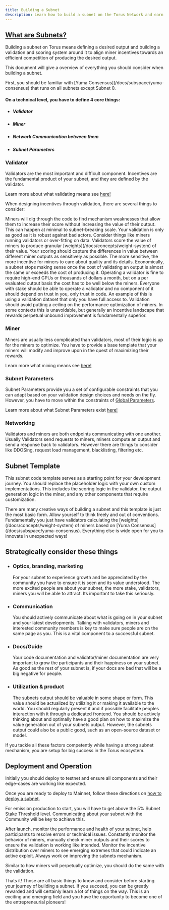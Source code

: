 ```yaml
---
title: Building a Subnet
description: Learn how to build a subnet on the Torus Network and earn rewards by staking your tokens.
---
```



## [What are Subnets?](/docs/subnets/what-is-a-subnet)

Building a subnet on Torus means defining a desired output and building a validation and scoring system around it to align miner incentives towards an efficient competition of producing the desired output.

This document will give a overview of everything you should consider when building a subnet.

<Aside type="tip">
  First, you should be familiar with [Yuma
  Consensus](/docs/subspace/yuma-consensus) that runs on all subnets except
  Subnet 0.
</Aside>

#### On a technical level, you have to define 4 core things:

- ##### **Validator**
- ##### **Miner**
- ##### **Network Communication between them**
- ##### **Subnet Parameters**

### Validator

Validators are the most important and difficult component. Incentives are the fundamental product of your subnet, and they are defined by the validator.

Learn more about what validating means see [here!](/docs/validating/what-is-validating)

When designing incentives through validation, there are several things to consider:

<Card title="Adversarial robustness" icon="information">
  Miners will dig through the code to find mechanism weaknesses that allow them
  to increase their score without increasing the value of their output. This can
  happen at minimal to subnet-breaking scale. Your validation is only as good as
  it is robust against bad actors. Consider things like miners running
  validators or over-fitting on data.
</Card>
<Card title="Sensitive scoring" icon="information">
  Validators score the value of miners to produce granular
  [weights](/docs/concepts/weight-system) of their value. Your scoring should
  capture the differences in value between different miner outputs as
  sensitively as possible. The more sensitive, the more incentive for miners to
  care about quality and its details.
</Card>
<Card
  title="Cost of validating a output has to be below the miners cost of producing it"
  icon="information"
>
  Economically, a subnet stops making sense once the cost of validating an
  output is almost the same or exceeds the cost of producing it. Operating a
  validator is fine to require high-end GPUs or thousands of dollars a month,
  but on a per evaluated output basis the cost has to be well below the miners.
</Card>
<Card title="Trustless & decentralized" icon="information">
  Everyone with stake should be able to operate a validator and no component of
  it should depend on trust in you, only trust in code. An example of this is
  using a validation dataset that only you have full access to.
</Card>
<Card
  title="Mining competition should not flatten out, but stimulate perpetual improvement"
  icon="information"
>
  Validation should avoid putting a ceiling on the performance optimization of
  miners. In some contexts this is unavoidable, but generally an incentive
  landscape that rewards perpetual unbound improvement is fundamentally
  superior.
</Card>

### Miner

Miners are usually less complicated than validators, most of their logic is up for the miners to optimize. You have to provide a base template that your miners will modify and improve upon in the quest of maximizing their rewards.

Learn more what mining means see [here!](/docs/mining/what-is-mining)

### Subnet Parameters

Subnet Parameters provide you a set of configurable constraints that you can adapt based on your validation design choices and needs on the fly. However, you have to move within the constraints of [Global Parameters](/docs/subspace/global-parameters).

Learn more about what Subnet Parameters exist [here!](/docs/subnets/subnet-parameters)

### Networking

Validators and miners are both endpoints communicating with one another. Usually Validators send requests to miners, miners compute an output and send a response back to validators. However there are things to consider like DDOSing, request load management, blacklisting, filtering etc.

## Subnet Template

<LinkCard
  title="Subnet Template"
  href="/docs/subnets/subnet-template"
  description="See an example of how to structure your subnet code."
/>

This subnet code template serves as a starting point for your development journey. You should replace the placeholder logic with your own custom implementations. This includes the scoring logic in the validator, the output generation logic in the miner, and any other components that require customization.

<Aside>
  There are many creative ways of building a subnet and this template is just
  the most basic form. Allow yourself to think freely and out of conventions.
  Fundamentally you just have validators calculating the
  [weights](/docs/concepts/weight-system) of miners based on [Yuma
  Consensus](/docs/subspace/yuma-consensus). Everything else is wide open for
  you to innovate in unexpected ways!
</Aside>

## Strategically consider these things

- ### **Optics, branding, marketing**

  For your subnet to experience growth and be appreciated by the community you have to ensure it is seen and its value understood. The more excited people are about your subnet, the more stake, validators, miners you will be able to attract. Its important to take this seriously.

- ### **Communication**

  You should actively communicate about what is going on in your subnet and your latest developments. Talking with validators, miners and interested community members is key to make sure people are on the same page as you. This is a vital component to a successful subnet.

- ### **Docs/Guide**

  Your code documentation and validator/miner documentation are very important to grow the participants and their happiness on your subnet. As good as the rest of your subnet is, if your docs are bad that will be a big negative for people.

- ### **Utilization & product**

  The subnets output should be valuable in some shape or form. This value should be actualized by utilizing it or making it available to the world. You should regularly present it and if possible facilitate peoples interaction with it through a dedicated frontend. You should be actively thinking about and optimally have a good plan on how to maximize the value generation out of your subnets output. However, the subnets output could also be a public good, such as an open-source dataset or model.

If you tackle all these factors competently while having a strong subnet mechanism, you are setup for big success in the Torus ecosystem.

## Deployment and Operation

Initially you should deploy to testnet and ensure all components and their edge-cases are working like expected.

Once you are ready to deploy to Mainnet, follow these directions on [how to deploy a subnet](/docs/subnets/deploying-a-subnet).

For emission production to start, you will have to get above the 5% Subnet Stake Threshold level. Communicating about your subnet with the Community will be key to achieve this.

After launch, monitor the performance and health of your subnet, help participants to resolve errors or technical issues. Constantly monitor the behavior of miners, manually check miner outputs and their scores to ensure the validation is working like intended. Monitor the incentive distribution over miners to see emerging extremes that could indicate an active exploit. Always work on improving the subnets mechanism.

Similar to how miners will perpetually optimize, you should do the same with the validation.

Thats it! Those are all basic things to know and consider before starting your journey of building a subnet. If you succeed, you can be greatly rewarded and will certainly learn a lot of things on the way. This is an exciting and emerging field and you have the opportunity to become one of the entrepreneurial pioneers!
